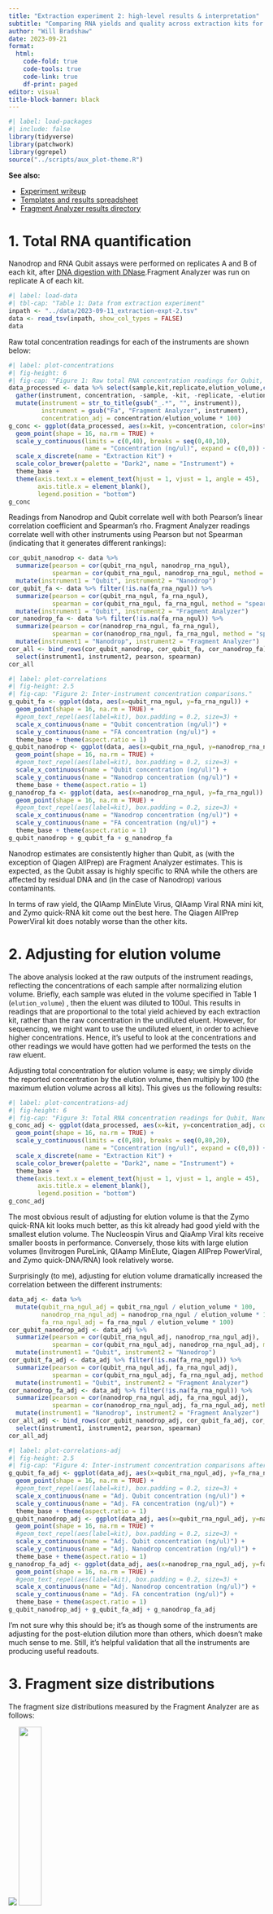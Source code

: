 ```yaml
---
title: "Extraction experiment 2: high-level results & interpretation"
subtitle: "Comparing RNA yields and quality across extraction kits for settled solids"
author: "Will Bradshaw"
date: 2023-09-21
format:
  html:
    code-fold: true
    code-tools: true
    code-link: true
    df-print: paged
editor: visual
title-block-banner: black
---
```


```r
#| label: load-packages
#| include: false
library(tidyverse)
library(patchwork)
library(ggrepel)
source("../scripts/aux_plot-theme.R")
```

**See also:**

-   [Experiment writeup](https://docs.google.com/document/d/1Po6eE3LHc9svHC4yfnDak-B-sKa7o1Pc1noFMoSbFSE/edit#heading=h.ukkrtnihc50j)
-   [Templates and results spreadsheet](https://docs.google.com/spreadsheets/d/1f_KSgM2mPdv01Z6QtuDFeQjFP1Ix7YfHqmn-qtAcSoc/edit#gid=1454827698)
-   [Fragment Analyzer results directory](https://drive.google.com/drive/folders/1yEo2b4RYWbxxYoOu0npSPGSGeWw0swiL)

# 1. Total RNA quantification

Nanodrop and RNA Qubit assays were performed on replicates A and B of each kit, after [DNA digestion with DNase](https://docs.google.com/document/d/144ApL4fRZxjZSvVXLzc1VOiHNW39iJxFKjCYGHZ3Ei0/edit#heading=h.iw6f49how6k5).Fragment Analyzer was run on replicate A of each kit.

```r
#| label: load-data
#| tbl-cap: "Table 1: Data from extraction experiment"
inpath <- "../data/2023-09-11_extraction-expt-2.tsv"
data <- read_tsv(inpath, show_col_types = FALSE)
data
```

Raw total concentration readings for each of the instruments are shown below:

```r
#| label: plot-concentrations
#| fig-height: 6
#| fig-cap: "Figure 1: Raw total RNA concentration readings for Qubit, Nanodrop and Fragment Analyzer."
data_processed <- data %>% select(sample,kit,replicate,elution_volume,contains("ngul")) %>%
  gather(instrument, concentration, -sample, -kit, -replicate, -elution_volume) %>%
  mutate(instrument = str_to_title(gsub("_.*", "", instrument)),
         instrument = gsub("Fa", "Fragment Analyzer", instrument),
         concentration_adj = concentration/elution_volume * 100)
g_conc <- ggplot(data_processed, aes(x=kit, y=concentration, color=instrument)) +
  geom_point(shape = 16, na.rm = TRUE) +
  scale_y_continuous(limits = c(0,40), breaks = seq(0,40,10), 
                     name = "Concentration (ng/ul)", expand = c(0,0)) +
  scale_x_discrete(name = "Extraction Kit") +
  scale_color_brewer(palette = "Dark2", name = "Instrument") +
  theme_base + 
  theme(axis.text.x = element_text(hjust = 1, vjust = 1, angle = 45),
        axis.title.x = element_blank(),
        legend.position = "bottom")
g_conc
```

Readings from Nanodrop and Qubit correlate well with both Pearson's linear correlation coefficient and Spearman's rho. Fragment Analyzer readings correlate well with other instruments using Pearson but not Spearman (indicating that it generates different rankings):

```r
cor_qubit_nanodrop <- data %>% 
  summarize(pearson = cor(qubit_rna_ngul, nanodrop_rna_ngul),
            spearman = cor(qubit_rna_ngul, nanodrop_rna_ngul, method = "spearman")) %>%
  mutate(instrument1 = "Qubit", instrument2 = "Nanodrop")
cor_qubit_fa <- data %>% filter(!is.na(fa_rna_ngul)) %>%
  summarize(pearson = cor(qubit_rna_ngul, fa_rna_ngul),
            spearman = cor(qubit_rna_ngul, fa_rna_ngul, method = "spearman")) %>%
  mutate(instrument1 = "Qubit", instrument2 = "Fragment Analyzer")
cor_nanodrop_fa <- data %>% filter(!is.na(fa_rna_ngul)) %>%
  summarize(pearson = cor(nanodrop_rna_ngul, fa_rna_ngul),
            spearman = cor(nanodrop_rna_ngul, fa_rna_ngul, method = "spearman")) %>%
  mutate(instrument1 = "Nanodrop", instrument2 = "Fragment Analyzer")
cor_all <- bind_rows(cor_qubit_nanodrop, cor_qubit_fa, cor_nanodrop_fa) %>%
  select(instrument1, instrument2, pearson, spearman)
cor_all
```

```r
#| label: plot-correlations
#| fig-height: 2.5
#| fig-cap: "Figure 2: Inter-instrument concentration comparisons."
g_qubit_fa <- ggplot(data, aes(x=qubit_rna_ngul, y=fa_rna_ngul)) +
  geom_point(shape = 16, na.rm = TRUE) +
  #geom_text_repel(aes(label=kit), box.padding = 0.2, size=3) +
  scale_x_continuous(name = "Qubit concentration (ng/ul)") +
  scale_y_continuous(name = "FA concentration (ng/ul)") +
  theme_base + theme(aspect.ratio = 1)
g_qubit_nanodrop <- ggplot(data, aes(x=qubit_rna_ngul, y=nanodrop_rna_ngul)) +
  geom_point(shape = 16, na.rm = TRUE) +
  #geom_text_repel(aes(label=kit), box.padding = 0.2, size=3) +
  scale_x_continuous(name = "Qubit concentration (ng/ul)") +
  scale_y_continuous(name = "Nanodrop concentration (ng/ul)") +
  theme_base + theme(aspect.ratio = 1)
g_nanodrop_fa <- ggplot(data, aes(x=nanodrop_rna_ngul, y=fa_rna_ngul)) +
  geom_point(shape = 16, na.rm = TRUE) +
  #geom_text_repel(aes(label=kit), box.padding = 0.2, size=3) +
  scale_x_continuous(name = "Nanodrop concentration (ng/ul)") +
  scale_y_continuous(name = "FA concentration (ng/ul)") +
  theme_base + theme(aspect.ratio = 1)
g_qubit_nanodrop + g_qubit_fa + g_nanodrop_fa
```

Nanodrop estimates are consistently higher than Qubit, as (with the exception of Qiagen AllPrep) are Fragment Analyzer estimates. This is expected, as the Qubit assay is highly specific to RNA while the others are affected by residual DNA and (in the case of Nanodrop) various contaminants.

In terms of raw yield, the QIAamp MinElute Virus, QIAamp Viral RNA mini kit, and Zymo quick-RNA kit come out the best here. The Qiagen AllPrep PowerViral kit does notably worse than the other kits.

# 2. Adjusting for elution volume

The above analysis looked at the raw outputs of the instrument readings, reflecting the concentrations of each sample after normalizing elution volume. Briefly, each sample was eluted in the volume specified in Table 1 (`elution_volume`) , then the eluent was diluted to 100ul. This results in readings that are proportional to the total yield achieved by each extraction kit, rather than the raw concentration in the undiluted eluent. However, for sequencing, we might want to use the undiluted eluent, in order to achieve higher concentrations. Hence, it's useful to look at the concentrations and other readings we would have gotten had we performed the tests on the raw eluent.

Adjusting total concentration for elution volume is easy; we simply divide the reported concentration by the elution volume, then multiply by 100 (the maximum elution volume across all kits). This gives us the following results:

```r
#| label: plot-concentrations-adj
#| fig-height: 6
#| fig-cap: "Figure 3: Total RNA concentration readings for Qubit, Nanodrop and Fragment Analyzer, adjusting for elution volume."
g_conc_adj <- ggplot(data_processed, aes(x=kit, y=concentration_adj, color=instrument)) +
  geom_point(shape = 16, na.rm = TRUE) +
  scale_y_continuous(limits = c(0,80), breaks = seq(0,80,20), 
                     name = "Concentration (ng/ul)", expand = c(0,0)) +
  scale_x_discrete(name = "Extraction Kit") +
  scale_color_brewer(palette = "Dark2", name = "Instrument") +
  theme_base + 
  theme(axis.text.x = element_text(hjust = 1, vjust = 1, angle = 45),
        axis.title.x = element_blank(),
        legend.position = "bottom")
g_conc_adj
```

The most obvious result of adjusting for elution volume is that the Zymo quick-RNA kit looks much better, as this kit already had good yield with the smallest elution volume. The Nucleospin Virus and QiaAmp Viral kits receive smaller boosts in performance. Conversely, those kits with large elution volumes (Invitrogen PureLink, QIAamp MinElute, Qiagen AllPrep PowerViral, and Zymo quick-DNA/RNA) look relatively worse.

Surprisingly (to me), adjusting for elution volume dramatically increased the correlation between the different instruments:

```r
data_adj <- data %>%
  mutate(qubit_rna_ngul_adj = qubit_rna_ngul / elution_volume * 100,
         nanodrop_rna_ngul_adj = nanodrop_rna_ngul / elution_volume * 100,
         fa_rna_ngul_adj = fa_rna_ngul / elution_volume * 100)
cor_qubit_nanodrop_adj <- data_adj %>%
  summarize(pearson = cor(qubit_rna_ngul_adj, nanodrop_rna_ngul_adj),
            spearman = cor(qubit_rna_ngul_adj, nanodrop_rna_ngul_adj, method = "spearman")) %>%
  mutate(instrument1 = "Qubit", instrument2 = "Nanodrop")
cor_qubit_fa_adj <- data_adj %>% filter(!is.na(fa_rna_ngul)) %>%
  summarize(pearson = cor(qubit_rna_ngul_adj, fa_rna_ngul_adj),
            spearman = cor(qubit_rna_ngul_adj, fa_rna_ngul_adj, method = "spearman")) %>%
  mutate(instrument1 = "Qubit", instrument2 = "Fragment Analyzer")
cor_nanodrop_fa_adj <- data_adj %>% filter(!is.na(fa_rna_ngul)) %>%
  summarize(pearson = cor(nanodrop_rna_ngul_adj, fa_rna_ngul_adj),
            spearman = cor(nanodrop_rna_ngul_adj, fa_rna_ngul_adj, method = "spearman")) %>%
  mutate(instrument1 = "Nanodrop", instrument2 = "Fragment Analyzer")
cor_all_adj <- bind_rows(cor_qubit_nanodrop_adj, cor_qubit_fa_adj, cor_nanodrop_fa_adj) %>%
  select(instrument1, instrument2, pearson, spearman)
cor_all_adj
```

```r
#| label: plot-correlations-adj
#| fig-height: 2.5
#| fig-cap: "Figure 4: Inter-instrument concentration comparisons after adjusting for influent volume."
g_qubit_fa_adj <- ggplot(data_adj, aes(x=qubit_rna_ngul_adj, y=fa_rna_ngul_adj)) +
  geom_point(shape = 16, na.rm = TRUE) +
  #geom_text_repel(aes(label=kit), box.padding = 0.2, size=3) +
  scale_x_continuous(name = "Adj. Qubit concentration (ng/ul)") +
  scale_y_continuous(name = "Adj. FA concentration (ng/ul)") +
  theme_base + theme(aspect.ratio = 1)
g_qubit_nanodrop_adj <- ggplot(data_adj, aes(x=qubit_rna_ngul_adj, y=nanodrop_rna_ngul_adj)) +
  geom_point(shape = 16, na.rm = TRUE) +
  #geom_text_repel(aes(label=kit), box.padding = 0.2, size=3) +
  scale_x_continuous(name = "Adj. Qubit concentration (ng/ul)") +
  scale_y_continuous(name = "Adj. Nanodrop concentration (ng/ul)") +
  theme_base + theme(aspect.ratio = 1)
g_nanodrop_fa_adj <- ggplot(data_adj, aes(x=nanodrop_rna_ngul_adj, y=fa_rna_ngul_adj)) +
  geom_point(shape = 16, na.rm = TRUE) +
  #geom_text_repel(aes(label=kit), box.padding = 0.2, size=3) +
  scale_x_continuous(name = "Adj. Nanodrop concentration (ng/ul)") +
  scale_y_continuous(name = "Adj. FA concentration (ng/ul)") +
  theme_base + theme(aspect.ratio = 1)
g_qubit_nanodrop_adj + g_qubit_fa_adj + g_nanodrop_fa_adj
```

I'm not sure why this should be; it's as though some of the instruments are adjusting for the post-elution dilution more than others, which doesn't make much sense to me. Still, it's helpful validation that all the instruments are producing useful readouts.

# 3. Fragment size distributions

The fragment size distributions measured by the Fragment Analyzer are as follows:

![](../img/2023-09-18_fa-sizes.png) ![](../img/2023-09-18_fa-gel.png){width="30%"}

With the exception of the AllPrep PowerViral kit (sample 20, in purple) all of the kits show similar size distributions, with significant fragment density between roughly 100 and 500 nt and peaks around 140 and 175 nt. All samples are lacking the large peak at 115nt seen in the FemtoPulse analysis of earlier influent samples, as well as the heavy tail of long fragments.

# 4. Sample quality

## Nanodrop 260/280

The standard measures of nucleic acid purity from Nanodrop measurements are the 260/280 and 260/230 absorption ratios. The [standard advice](https://assets.thermofisher.com/TFS-Assets/CAD/Product-Bulletins/TN52646-E-0215M-NucleicAcid.pdf) is that, for a pure RNA sample, 260/280 should be around 2.0, while pure DNA should be around 1.8. Lower ratios are typically indicative of contamination with protein, or some specific contaminants such as phenol.

The 260/280 ratios measured for the DNase-treated samples are as follows:

```r
#| label: plot-260-280
#| fig-height: 6
#| fig-cap: "Figure 5: 260/280 ratios for DNase-treated samples."
g_260_280 <- ggplot(data) +
  geom_rect(ymin = 1.8, ymax = 2.2, xmin = 0, xmax = Inf, fill = "black", alpha = 0.02) +
  geom_rect(ymin = 1.9, ymax = 2.1, xmin = 0, xmax = Inf, fill = "black", alpha = 0.02) +
  geom_point(aes(x=kit, y=nanodrop_rna_260_280), shape = 16) +
  scale_y_continuous(limits = c(0.8, 2.3), breaks = seq(0,5,0.2),
                     name = "Absorption ratio (260nm/280nm)") +
  theme_base + 
  theme(axis.text.x = element_text(hjust = 1, vjust = 1, angle = 45),
        axis.title.x = element_blank(),
        legend.position = "bottom")
g_260_280
```

None of the kits returned 260/280 ratios at the expected level for pure RNA, though most were not drastically low. Several returned ratios close to (though below) 1.8, which might be indicative of significant residual DNA in the sample; it’s hard to distinguish between this and protein contamination without doing DNA Qubit measurements on the DNase-treated samples. Free dNTP nucleotides produced by the DNase treatment still absorb at DNA-like ratios, so DNA-like readings may not be indicative of poor quality here.

As with yield, the Qiagen AllPrep PowerViral kit does notably worse than the other kits.

## Nanodrop 260/230

The 260/230 absorption ratio gives a useful indicator of the presence of various contaminants, including phenol, carbohydrates, guanidine, and various salts. The standard advice is that a pure sample should have a 260/230 of around 2.0-2.2, with lower ratios indicating contamination. Readings for our DNase-treated samples are as follows:

```r
#| label: plot-260-230
#| fig-height: 6
#| fig-cap: "Figure 6: 260/230 ratios for DNase-treated samples."

g_260_230 <- ggplot(data) +
  geom_rect(ymin = 1.9, ymax = 2.3, xmin = 0, xmax = Inf, fill = "black", alpha = 0.02) +
  geom_rect(ymin = 2.0, ymax = 2.2, xmin = 0, xmax = Inf, fill = "black", alpha = 0.02) +
  geom_point(aes(x=kit, y=nanodrop_rna_260_230), shape = 16) +
  scale_y_continuous(#limits = c(0.8, 2.3),
                     breaks = seq(0,5,0.2),
                     name = "Absorption ratio (260nm/230nm)") +
  theme_base + 
  theme(axis.text.x = element_text(hjust = 1, vjust = 1, angle = 45),
        axis.title.x = element_blank(),
        legend.position = "bottom")
g_260_230
```

As we can see, many kits have significantly lower 260/230 ratios than the recommended range, indicating contamination – most likely with guanidinium salts involved in nucleic acid extraction. Combined with the 260/280 results above, this suggests that many kits would benefit from an additional cleanup step. As with other metrics, the Qiagen AllPrep PowerViral kit comes out looking worst.

Two kits (NucleoSpin Virus and Zymo quick-RNA) have at least one replicate with significantly higher 260/230 ratios than the recommended values. It’s not very clear what could cause this, but [one resource](https://assets.thermofisher.com/TFS-Assets/CAD/Product-Bulletins/TN52646-E-0215M-NucleicAcid.pdf) I found suggested misblanking as the likely culprit. I’d recommend repeating the nanodrop measurements for these samples to see if the pattern persists.

## Nanodrop/Qubit ratio

An informal heuristic measurement of quality is to compare the measured RNA concentration with Qubit (which is highly specific) to Nanodrop (which is not); the higher the latter compared to the former, the more other material is likely contributing to the Nanodrop reading. The ratios for our DNase-treated samples are as follows:

```r
#| label: plot-nanodrop-qubit-ratio
#| fig-height: 6
#| fig-cap: "Figure 7: Nanodrop/Qubit ratios for DNase-treated samples."

g_ratio <- ggplot(data, aes(x=kit,y=qubit_nanodrop_ratio)) +
  geom_point(shape = 16) + 
  scale_y_continuous(limits = c(0,1), breaks = seq(0,1,0.2), 
                     name = "RNA concentration ratio (Qubit/Nanodrop)", expand = c(0,0)) +
  scale_x_discrete(name = "Extraction Kit") +
  theme_base + 
  theme(axis.text.x = element_text(hjust = 1, vjust = 1, angle = 45),
        axis.title.x = element_blank(),
        legend.position = "bottom")
g_ratio
```

According to this metric, the Invitrogen PureLink RNA, QIAamp MinElute Virus, and Zymo quick-RNA kits come out looking relatively good, while the Qiagen AllPrep PowerViral kit comes out looking worst.
